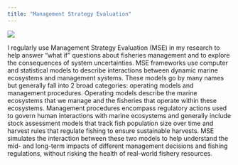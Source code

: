 ```yaml
---
title: "Management Strategy Evaluation"
---
```


![](images/Research_MSE_Framework2.png)

I regularly use Management Strategy Evaluation (MSE) in my research to help answer "what if" questions about fisheries management and to explore the consequences of system uncertainties. MSE frameworks use computer and statistical models to describe interactions between dynamic marine ecosystems and management systems. These models go by many names but generally fall into 2 broad categories: operating models and management procedures. Operating models describe the marine ecosystems that we manage and the fisheries that operate within these ecosystems. Management procedures encompass regulatory actions used to govern human interactions with marine ecosystems and generally include stock assessment models that track fish population size over time and harvest rules that regulate fishing to ensure sustainable harvests. MSE simulates the interaction between these two models to help understand the mid- and long-term impacts of different management decisions and fishing regulations, without risking the health of real-world fishery resources.
